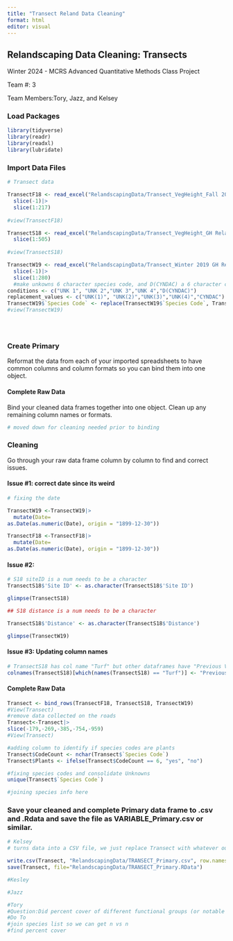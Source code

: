 ```yaml
---
title: "Transect Reland Data Cleaning"
format: html
editor: visual
---
```


## Relandscaping Data Cleaning: Transects

Winter 2024 - MCRS Advanced Quantitative Methods Class Project

Team #: 3

Team Members:Tory, Jazz, and Kelsey

### Load Packages

```r
library(tidyverse)
library(readr)
library(readxl)
library(lubridate)

```

### Import Data Files

```r

# Transect data

TransectF18 <- read_excel("RelandscapingData/Transect_VegHeight_Fall 2018 GH Relandscaping Transect Data.xlsx", sheet = 2) |> 
  slice(-1)|>
  slice(1:217)
  
#view(TransectF18) 

TransectS18 <- read_excel("RelandscapingData/Transect_VegHeight_GH Relandscaping Transect Data_Jun2018.xlsx", sheet = 2 )|>
  slice(1:505)
  
#view(TransectS18)

TransectW19 <- read_excel("RelandscapingData/Transect_Winter 2019 GH Relandscaping Transect Data.xlsx") |> 
  slice(-1)|>
  slice(1:280)
  #make unkowns 6 character species code, and D(CYNDAC) a 6 character code
conditions <- c("UNK 1", "UNK 2","UNK 3","UNK 4","D(CYNDAC)")
replacement_values <- c("UNK(1)", "UNK(2)","UNK(3)","UNK(4)","CYNDAC")
TransectW19$`Species Code` <- replace(TransectW19$`Species Code`, TransectW19$`Species Code` %in% conditions, replacement_values)
#view(TransectW19) 





```

### Create Primary

Reformat the data from each of your imported spreadsheets to have common columns and column formats so you can bind them into one object.

#### Complete Raw Data

Bind your cleaned data frames together into one object. Clean up any remaining column names or formats.

```r
# moved down for cleaning needed prior to binding
```

### Cleaning

Go through your raw data frame column by column to find and correct issues.

#### Issue #1: correct date since its weird

```r
# fixing the date

TransectW19 <-TransectW19|>
  mutate(Date=
as.Date(as.numeric(Date), origin = "1899-12-30"))

TransectF18 <-TransectF18|>
  mutate(Date=
as.Date(as.numeric(Date), origin = "1899-12-30"))

```

#### Issue #2:

```r
# S18 siteID is a num needs to be a character
TransectS18$'Site ID' <- as.character(TransectS18$'Site ID')

glimpse(TransectS18)

## S18 distance is a num needs to be a character

TransectS18$'Distance' <- as.character(TransectS18$'Distance')

glimpse(TransectW19)

```

#### Issue #3: Updating column names

```r
# TransectS18 has col name "Turf" but other dataframes have "Previous Veg."
colnames(TransectS18)[which(names(TransectS18) == "Turf")] <- "Previous Veg."
```

#### Complete Raw Data

```r
Transect <- bind_rows(TransectF18, TransectS18, TransectW19)
#View(Transect)
#remove data collected on the roads
Transect<-Transect|>
slice(-179,-269,-385,-754,-959)
#View(Transect)

#adding column to identify if species codes are plants
Transect$CodeCount <- nchar(Transect$`Species Code`)
Transect$Plants <- ifelse(Transect$CodeCount == 6, "yes", "no")

```

```r
#fixing species codes and consolidate Unknowns
unique(Transect$`Species Code`)
```

```r
#joining species info here
```

### Save your cleaned and complete Primary data frame to .csv and .Rdata and save the file as VARIABLE_Primary.csv or similar.

```r
# Kelsey 
# turns data into a CSV file, we just replace Transect with whatever our final data set is named 

write.csv(Transect, "RelandscapingData/TRANSECT_Primary.csv", row.names = FALSE)
save(Transect, file="RelandscapingData/TRANSECT_Primary.RData")
```


```r
#Kesley
```

```r
#Jazz
```

```r
#Tory
#Question:Did percent cover of different functional groups (or notable species) change from before planting to after planting? (i.e., was the restoration successful?) 
#Do To
#join species list so we can get n vs n
#find percent cover 

```
